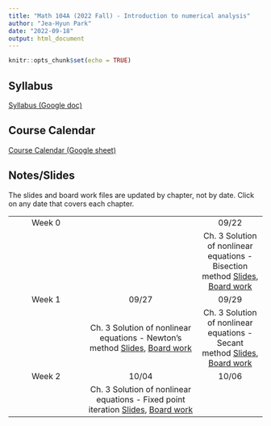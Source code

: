 ```yaml
---
title: "Math 104A (2022 Fall) - Introduction to numerical analysis"
author: "Jea-Hyun Park"
date: "2022-09-18"
output: html_document
---
```


```r
knitr::opts_chunk$set(echo = TRUE)
```

## Syllabus

[Syllabus (Google doc)](https://docs.google.com/document/d/1SYEj8hRaOvg_5h_YQg4tpgn6rFfCK90nyNkxl4EJ8X4/edit?usp=sharing) 

## Course Calendar
[Course Calendar (Google sheet)](https://docs.google.com/spreadsheets/d/1F_sdCRuRNuAO_UI5SutbjAc398I9ITBQfKOXatjHRxI/edit?usp=sharing) 

## Notes/Slides
The slides and board work files are updated by chapter, not by date. Click on any date that covers each chapter.

|        |            |       |
|:------:|:----------:|:-----:|
| Week 0 |            | 09/22 |
|        |            | Ch. 3 Solution of nonlinear equations - Bisection method [Slides](./notes/104ANotes_RootFinding01.pdf), [Board work](./notes/M104ABoardWork_RootFinding01.pdf)|
| Week 1 | 09/27      | 09/29 |
|        | Ch. 3 Solution of nonlinear equations - Newton's method [Slides](./notes/104ANotes_RootFinding01.pdf),  [Board work](./notes/M104ABoardWork_RootFinding01.pdf)|Ch. 3 Solution of nonlinear equations - Secant method [Slides](./notes/104ANotes_RootFinding01.pdf),  [Board work](./notes/M104ABoardWork_RootFinding01.pdf)|  |
| Week 2 | 10/04      | 10/06 |
|        | Ch. 3 Solution of nonlinear equations - Fixed point iteration [Slides](./notes/104ANotes_RootFinding01.pdf),  [Board work](./notes/M104ABoardWork_RootFinding01.pdf) | |


